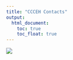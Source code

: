 ```yaml
---
title: "CCCEH Contacts"
output: 
  html_document:
    toc: true
    toc_float: true
---
```


<img src="staff.png">
